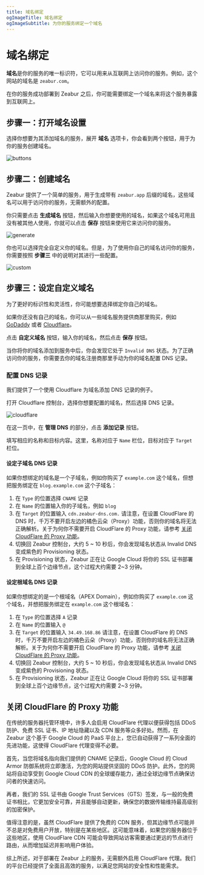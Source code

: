 ```yaml
---
title: 域名绑定
ogImageTitle: 域名绑定
ogImageSubtitle: 为你的服务绑定一个域名
---
```



# 域名绑定

**域名**是你的服务的唯一标识符，它可以用来从互联网上访问你的服务。例如，这个网站的域名是 `zeabur.com`。

在你的服务成功部署到 Zeabur 之后，你可能需要绑定一个域名来将这个服务暴露到互联网上。

## 步骤一：打开域名设置

选择你想要为其添加域名的服务，展开 **域名** 选项卡，你会看到两个按钮，用于为你的服务创建域名。

![buttons](/deploy/domain/buttons.png)

## 步骤二：创建域名

Zeabur 提供了一个简单的服务，用于生成带有 `zeabur.app` 后缀的域名，这些域名可以用于访问你的服务，无需额外的配置。

你只需要点击 **生成域名** 按钮，然后输入你想要使用的域名，如果这个域名可用且没有被其他人使用，你就可以点击 **保存** 按钮来使用它来访问你的服务。

![generate](/deploy/domain/generate.png)

你也可以选择完全自定义你的域名。但是，为了使用你自己的域名访问你的服务，你需要按照 **步骤三** 中的说明对其进行一些配置。

![custom](/deploy/domain/custom.png)

## 步骤三：设定自定义域名

为了更好的标识性和灵活性，你可能想要选择绑定你自己的域名。

如果你还没有自己的域名，你可以从一些域名服务提供商那里购买，例如 [GoDaddy](https://www.godaddy.com) 或者 [Cloudflare](https://www.cloudflare.com)。

点击 **自定义域名** 按钮，输入你的域名，然后点击 **保存** 按钮。

当你将你的域名添加到服务中后，你会发现它处于 `Invalid DNS` 状态。为了正确访问你的服务，你需要去你的域名注册商那里手动为你的域名配置 DNS 记录。

### 配置 DNS 记录

我们提供了一个使用 Cloudflare 为域名添加 DNS 记录的例子。

打开 Cloudflare 控制台，选择你想要配置的域名，然后选择 DNS 记录。

![cloudflare](/deploy/domain/cloudflare.png)

在这一页中，在 **管理 DNS** 的部分，点击 **添加记录** 按钮。

填写相应的名称和目标内容。这里，名称对应于 `Name` 栏位，目标对应于 `Target` 栏位。

#### 设定子域名 DNS 记录

如果你想绑定的域名是一个子域名，例如你购买了 `example.com` 这个域名，但想把服务绑定在 `blog.example.com` 这个子域名：

1. 在 `Type` 的位置选择 `CNAME` 记录
2. 在 `Name` 的位置输入你的子域名，例如 `blog`
3. 在 `Target` 的位置输入 `cdn.zeabur-dns.com.`
    <Callout>
        请注意，在设置 CloudFlare 的 DNS 时，千万不要开启左边的橘色云朵（Proxy）功能，否则你的域名将无法正确解析。关于为何你不需要开启 CloudFlare 的 Proxy 功能，请参考 [关闭 CloudFlare 的 Proxy 功能](#关闭-cloudflare-的-proxy-功能)。
    </Callout>
4. 切换回 Zeabur 控制台，大约 5 ~ 10 秒后，你会发现域名状态从 Invalid DNS 变成紫色的 Provisioning 状态。
5. 在 Provisioning 状态，Zeabur 正在让 Google Cloud 将你的 SSL 证书部署到全球上百个边缘节点，这个过程大约需要 2~3 分钟。

#### 设定根域名 DNS 记录

如果你想绑定的是一个根域名（APEX Domain），例如你购买了 `example.com` 这个域名，并想把服务绑定在 `example.com` 这个根域名：

1. 在 `Type` 的位置选择 `A` 记录
2. 在 `Name` 的位置输入 `@`
3. 在 `Target` 的位置输入 `34.49.168.86`
    <Callout>
        请注意，在设置 CloudFlare 的 DNS 时，千万不要开启左边的橘色云朵（Proxy）功能，否则你的域名将无法正确解析。关于为何你不需要开启 CloudFlare 的 Proxy 功能，请参考 [关闭 CloudFlare 的 Proxy 功能](#关闭-cloudflare-的-proxy-功能)。
    </Callout>
4. 切换回 Zeabur 控制台，大约 5 ~ 10 秒后，你会发现域名状态从 Invalid DNS 变成紫色的 Provisioning 状态。
5. 在 Provisioning 状态，Zeabur 正在让 Google Cloud 将你的 SSL 证书部署到全球上百个边缘节点，这个过程大约需要 2~3 分钟。

## 关闭 CloudFlare 的 Proxy 功能

在传统的服务器托管环境中，许多人会启用 CloudFlare 代理以便获得包括 DDoS 防护、免费 SSL 证书、IP 地址隐藏以及 CDN 服务等众多好处。然而，在 Zeabur 这个基于 Google Cloud 的 PaaS 平台上，您已自动获得了一系列全面的先进功能，这使得 CloudFlare 代理变得不必要。

首先，当您将域名指向我们提供的 CNAME 记录后，Google Cloud 的 Cloud Armor 防御系统将立即激活，为您的网站提供坚固的 DDoS 防护。此外，您的网站将自动享受到 Google Cloud CDN 的全球缓存能力，通过全球边缘节点确保访问者的快速访问。

再者，我们的 SSL 证书由 Google Trust Services（GTS）签发，与一般的免费证书相比，它更加安全可靠，并且能够自动更新，确保您的数据传输维持最高级别的加密保护。

值得注意的是，虽然 CloudFlare 提供了免费的 CDN 服务，但其边缘节点可能并不总是对免费用户开放，特别是在某些地区。这可能意味着，如果您的服务器位于这些地区，使用 CloudFlare CDN 可能会导致网站访客需要通过更远的节点进行路由，从而增加延迟并影响用户体验。

综上所述，对于部署在 Zeabur 上的服务，无需额外启用 CloudFlare 代理。我们的平台已经提供了全面且高效的服务，以满足您网站的安全性和性能需求。
